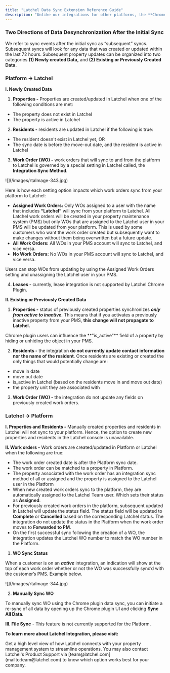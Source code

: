 ```yaml
---
title: "Latchel Data Sync Extension Reference Guide"
description: "Unlike our integrations for other platforms, the **Chrome Plugin** doesn’t have the concept of an initial sync. Therefore every sync can be considered a subsequent sync, which will look for any data that was created or updated within the last 72 hours."
---
```


### **Two Directions of Data Desynchronization After the Initial Sync**

We refer to sync events after the initial sync as “subsequent” syncs. Subsequent syncs will look for any data that was created or updated within the last 72 hours. Subsequent property updates can be organized into two categories **(1) Newly created Data,** and **(2) Existing or Previously Created Data.**

### **Platform → Latchel**

**I. Newly Created Data**

1. **Properties -** Properties are created/updated in Latchel when one of the following conditions are met:

- The property does not exist in Latchel
- The property is active in Latchel

2. **Residents -** residents are updated in Latchel if the following is true:

- The resident doesn't exist in Latchel yet, OR
- The sync date is before the move-out date, and the resident is active in Latchel

3. **Work Order (WO) -** work orders that will sync to and from the platform to Latchel is governed by a special setting in Latchel called, the **Integration Sync Method**.

<Frame>
  ![](/images/rtaImage-343.jpg)
</Frame>

Here is how each setting option impacts which work orders sync from your platform to Latchel:

- **Assigned Work Orders:** Only WOs assigned to a user with the name that includes **“Latchel”** will sync from your platform to Latchel. All Latchel work orders will be created in your property maintenance system (PMS) but only WOs that are assigned to the Latchel user in your PMS will be updated from your platform. This is used by some customers who want the work order created but subsequently want to make changes without them being overwritten but a future update.
- **All Work Orders:** All WOs in your PMS account will sync to Latchel, and vice versa.
- **No Work Orders:** No WOs in your PMS account will sync to Latchel, and vice versa.

<Note>
  Users can stop WOs from updating by using the Assigned Work Orders setting and unassigning the Latchel user in your PMS.
</Note>

4. **Leases -** currently, lease integration is not supported by Latchel Chrome Plugin.

**II. Existing or Previously Created Data**

1. **Properties -** status of previously created properties synchronizes **_only from active to inactive._** This means that if you activates a previously inactive property from your PMS, **this change will not propagate to Latchel.**

<Note>
  Chrome plugin users can influence the **"is_active"** field of a property by hiding or unhiding the object in your PMS.
</Note>

2. **Residents -** the integration **do not currently update contact information nor the name of the resident**. Once residents are existing or created the only things that would potentially change are:

- move in date
- move out date
- is_active in Latchel (based on the residents move in and move out date)
- the property unit they are associated with

3. **Work Order (WO) -** the integration do not update any fields on previously created work orders.

### **Latchel → Platform**

**I. Properties and Residents -** Manually created properties and residents in Latchel will not sync to your platform. Hence, the option to create new properties and residents in the Latchel console is unavailable.

**II. Work orders -** Work orders are created/updated in Platform or Latchel when the following are true:

- The work order created date is after the Platform sync date.
- The work order can be matched to a property in Platform.
- The property associated with the work order has an integration sync method of all or assigned and the property is assigned to the Latchel user in the Platform
- When new created work orders sync to the platform, they are automatically assigned to the Latchel Team user. Which sets their status as **Assigned**. 
- For previously created work orders in the platform, subsequent updated in Latchel will update the status field. The status field will be updated to **Complete** or **Cancelled** based on the corresponding Latchel status. The integration do not update the status in the Platform when the work order moves to **Forwarded to PM**.
- On the first successful sync following the creation of a WO, the integration updates the Latchel WO number to match the WO number in the Platform.

1. **WO Sync Status**

When a customer is on an **_active_** integration, an indication will show at the top of each work order whether or not the WO was successfully sync’d with the customer’s PMS. Example below.

<Frame>
  ![](/images/rtaImage-344.jpg)
</Frame>

2. **Manually Sync WO**

To manually sync WO using the Chrome plugin data sync, you can initiate a re-sync of all data by opening up the Chrome plugin UI and clicking **Sync All Data**.

**III. File Sync** - This feature is not currently supported for the Platform. 

**To learn more about Latchel Integration, please visit:**

<Card title="How Latchel Integration Works" icon="arrow-right-arrow-left" iconType="duotone" href="/s/topic/0TO5e000000h9wqGAA/How-Latchel-Integration-Works">
  Get a high level view of how Latchel connects with your property management system to streamline operations.
</Card>

<Tip>
  You may also contact Latchel's Product Support via [team@latchel.com](mailto:team@latchel.com) to know which option works best for your company.
</Tip>